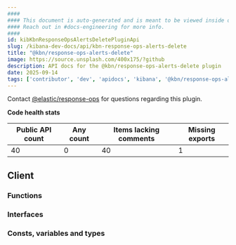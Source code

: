 ```yaml
---
####
#### This document is auto-generated and is meant to be viewed inside our experimental, new docs system.
#### Reach out in #docs-engineering for more info.
####
id: kibKbnResponseOpsAlertsDeletePluginApi
slug: /kibana-dev-docs/api/kbn-response-ops-alerts-delete
title: "@kbn/response-ops-alerts-delete"
image: https://source.unsplash.com/400x175/?github
description: API docs for the @kbn/response-ops-alerts-delete plugin
date: 2025-09-14
tags: ['contributor', 'dev', 'apidocs', 'kibana', '@kbn/response-ops-alerts-delete']
---
```




Contact [@elastic/response-ops](https://github.com/orgs/elastic/teams/response-ops) for questions regarding this plugin.

**Code health stats**

| Public API count  | Any count | Items lacking comments | Missing exports |
|-------------------|-----------|------------------------|-----------------|
| 40 | 0 | 40 | 1 |

## Client

### Functions
<DocDefinitionList data={kbnResponseOpsAlertsDeleteObj.client.functions}/>

### Interfaces
<DocDefinitionList data={kbnResponseOpsAlertsDeleteObj.client.interfaces}/>

### Consts, variables and types
<DocDefinitionList data={kbnResponseOpsAlertsDeleteObj.client.misc}/>

